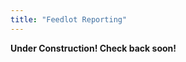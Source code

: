 ```yaml
---
title: "Feedlot Reporting"
---
```


**Under Construction! Check back soon!**

<!-- Graphics and summaries from report files downloaded from your Microbeef Accu-Trac software, if your file size is large you may need to be patient while the page loads. <br> Although you upload a file to the generator, it doesn't store that file. So, if you wish to reproduce a report you need to keep your original file to upload again. Or just screen shot the report when you generate it. <br> If you have questions about how to use this report generator please text Dr. Nora at 620-755-3500 -->

<!-- <br><br> -->

<!-- ::: {style="display: flex; justify-content: center; gap: 10px;"} -->
<!-- <a href="https://lvr-explore.shinyapps.io/FeedlotRegimens/" button type="button" class="btn btn-lg btn-info">Regimens</button> </a> -->

<!-- <a href="https://lvr-explore.shinyapps.io/MicrobeefOverview/" button type="button" class="btn btn-lg btn-info">Feedlot Overview</button> </a> -->
<!-- ::: -->
